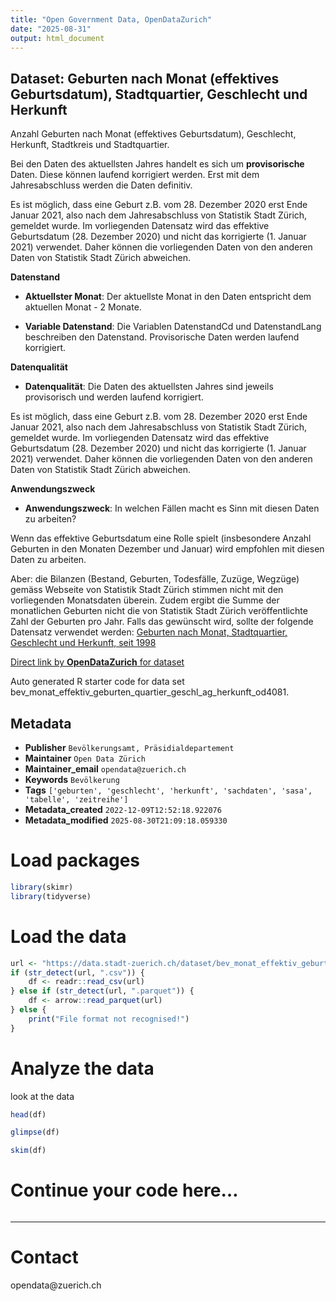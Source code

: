 ```yaml
---
title: "Open Government Data, OpenDataZurich"
date: "2025-08-31"
output: html_document
---
```


## Dataset: Geburten nach Monat (effektives Geburtsdatum), Stadtquartier, Geschlecht und Herkunft


Anzahl Geburten nach Monat (effektives Geburtsdatum), Geschlecht, Herkunft, Stadtkreis und Stadtquartier.

Bei den Daten des aktuellsten Jahres handelt es sich um **provisorische** Daten. Diese können laufend korrigiert werden. Erst mit dem Jahresabschluss werden die Daten definitiv.

Es ist möglich, dass eine Geburt z.B. vom 28. Dezember 2020 erst Ende Januar 2021, also nach dem Jahresabschluss von Statistik Stadt Zürich, gemeldet wurde. Im vorliegenden Datensatz wird das effektive Geburtsdatum (28. Dezember 2020) und nicht das korrigierte (1. Januar 2021) verwendet. Daher können die vorliegenden Daten von den anderen Daten von Statistik Stadt Zürich abweichen.
 


**Datenstand**

- **Aktuellster Monat**: Der aktuellste Monat in den Daten entspricht dem aktuellen Monat - 2 Monate.

- **Variable Datenstand**: Die Variablen DatenstandCd und DatenstandLang beschreiben den Datenstand. Provisorische Daten werden laufend korrigiert.

 

[]()

**Datenqualität**

- **Datenqualität**: Die Daten des aktuellsten Jahres sind jeweils provisorisch und werden laufend korrigiert.

Es ist möglich, dass eine Geburt z.B. vom 28. Dezember 2020 erst Ende Januar 2021, also nach dem Jahresabschluss von Statistik Stadt Zürich, gemeldet wurde. Im vorliegenden Datensatz wird das effektive Geburtsdatum (28. Dezember 2020) und nicht das korrigierte (1. Januar 2021) verwendet. Daher können die vorliegenden Daten von den anderen Daten von Statistik Stadt Zürich abweichen.

 

[]()

**Anwendungszweck**

- **Anwendungszweck**: In welchen Fällen macht es Sinn mit diesen Daten zu arbeiten?

Wenn das effektive Geburtsdatum eine Rolle spielt (insbesondere Anzahl Geburten in den Monaten Dezember und Januar) wird empfohlen mit diesen Daten zu arbeiten. 

Aber: die Bilanzen (Bestand, Geburten, Todesfälle, Zuzüge, Wegzüge) gemäss Webseite von Statistik Stadt Zürich stimmen nicht mit den vorliegenden Monatsdaten überein. Zudem ergibt die Summe der monatlichen Geburten nicht die von Statistik Stadt Zürich veröffentlichte Zahl der Geburten pro Jahr. Falls das gewünscht wird, sollte der folgende Datensatz verwendet werden: [Geburten nach Monat, Stadtquartier, Geschlecht und Herkunft, seit 1998](https://data.stadt-zuerich.ch/dataset/bev_monat_geburten_quartier_geschl_ag_herkunft_od4030)

 

[]()



[Direct link by **OpenDataZurich** for dataset](https://data.stadt-zuerich.ch/dataset/bev_monat_effektiv_geburten_quartier_geschl_ag_herkunft_od4081)

Auto generated R starter code for data set bev_monat_effektiv_geburten_quartier_geschl_ag_herkunft_od4081.

## Metadata

- **Publisher** `Bevölkerungsamt, Präsidialdepartement`
- **Maintainer** `Open Data Zürich`
- **Maintainer_email** `opendata@zuerich.ch`
- **Keywords** `Bevölk­erung`
- **Tags** `['geburten', 'geschlecht', 'herkunft', 'sachdaten', 'sasa', 'tabelle', 'zeitreihe']`
- **Metadata_created** `2022-12-09T12:52:18.922076`
- **Metadata_modified** `2025-08-30T21:09:18.059330`


# Load packages

```r
library(skimr)
library(tidyverse)
```

# Load the data

```r
url <- "https://data.stadt-zuerich.ch/dataset/bev_monat_effektiv_geburten_quartier_geschl_ag_herkunft_od4081/download/BEV408OD4081.csv"
if (str_detect(url, ".csv")) {
    df <- readr::read_csv(url)
} else if (str_detect(url, ".parquet")) {
    df <- arrow::read_parquet(url)
} else {
    print("File format not recognised!")
}
```

# Analyze the data

look at the data
```r
head(df)
```

```r
glimpse(df)
```

```r
skim(df)
```

# Continue your code here...

```r

```

------------------------------------------------------------------------

# Contact

opendata@zuerich.ch
